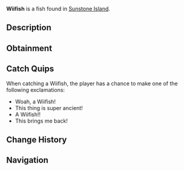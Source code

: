 {{FishInfobox
|image          = Wiifish.png
|rarity         = Legendary
|sea            = First Sea
|location       = [[Sunstone Island]]
|sublocation    = 
|sources        = Fishing Rod
|radar_location = 
|prog_speed     = -20
|xp             = 500
|weather        = 
|time           = 
|season         = Autumn
|bait           = 
|base_weight    = 40
|base_value     = 1200
|weight_range   = 20
|base_chance    = 1
|base_resil     = 40
}}
'''Wiifish''' is a {{Rarity|Legendary}} fish found in [[Sunstone Island]].

== Description ==
{{Description|The Wiifish is a legendary tropic fish that can only be found in the saltwater’s Sunstone Island during the day. They are an extremely old fish, dating back over 230,000,000 years ago. While the Wiifish is a slow swimmer, they can put up an immense fight for even advanced anglers.|Bestiary Entry}}

== Obtainment ==
{{Description|Found rarely near Sunstone Island during the day.|Bestiary Hint}}
{{Fish Availability|
Sunstone Island
|top_rods      = 
Great Rod of Oscar\34144.69\98388.62;
Leviathan's Fang Rod\31570.71\145712.38;
Astralhook Rod\30914.97\99216.98;
Ethereal Prism Rod\30789.2\99353.51;
Seraphic Rod\28853.68\100144.28;
Resourceful Rod\24175.61\81831.25;
Destiny Rod\25493.41\91155.65;
Trident Rod\26279.13\135095.37;
Free Spirit Rod\27443.13\131993.12;
Azure Of Lagoon\27103.27\109359.84;
No-Life Rod\27744.85\106951.52;
Lucky Rod\16473.45\79185.54;
Fast Rod\18922.64\95992.75;
Long Rod\16142.34\73391;
Rod Of The Forgotten Fang\26816.98\98061.25;
Challenger's Rod\25347.12\98944.05;
Rod Of The Exalted One\24091.8\91387.86;
Blazebringer Rod\24011.6\96827.05;
Rod Of The Depths\23784.69\89156.22;
Zeus Rod\22589.13\91215.9;
Verdant Shear Rod\22011.73\91685.68;
Depthseeker Rod\20125.53\84284.3;
Avalanche Rod\18084.15\75736.65;
Volcanic Rod\17610.47\72171.09;
Steady Rod\5592.96\25517.15
|recommended   = Ethereal Prism Rod
}}

== Catch Quips ==
When catching a Wiifish, the player has a chance to make one of the following exclamations:
* Woah, a Wiifish!
* This thing is super ancient!
* A Wiifish!!
* This brings me back!

== Change History ==
{{Change History|{{subst:Current Version}}}}

== Navigation ==
{{Fish Navbox|Sunstone Island}}